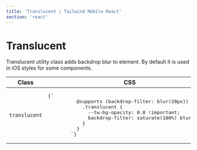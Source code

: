 ```yaml
---
title: 'Translucent | Tailwind Mobile React'
section: 'react'
---
```



# Translucent

Translucent utility class adds backdrop blur to element. By default it is used in iOS styles for some components.

<table>
  <thead>
    <tr>
      <th>Class</th>
      <th>CSS</th>
    </tr>
  </thead>
  <tbody>
    <tr>
      <td>
        <code>translucent</code>
      </td>
      <td>
        <Pre lang="css" className="!my-0">{`
          @supports (backdrop-filter: blur(20px)) {
            .translucent {
              --tw-bg-opacity: 0.8 !important;
              backdrop-filter: saturate(180%) blur(20px);
            }
          }
        `}</Pre>
      </td>
    </tr>
  </tbody>
</table>
